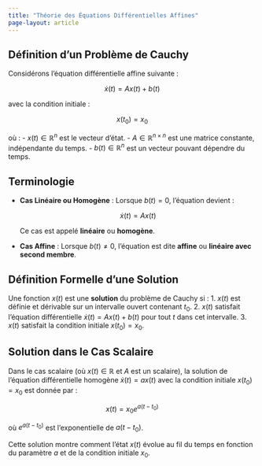 ```yaml
---
title: "Théorie des Équations Différentielles Affines"
page-layout: article
---
```


## Définition d'un Problème de Cauchy

Considérons l'équation différentielle affine suivante :

$$
\dot{x}(t) = Ax(t) + b(t)
$$

avec la condition initiale :

$$
x(t_0) = x_0
$$

où :
- $x(t) \in \mathbb{R}^n$ est le vecteur d'état.
- $A \in \mathbb{R}^{n \times n}$ est une matrice constante, indépendante du temps.
- $b(t) \in \mathbb{R}^n$ est un vecteur pouvant dépendre du temps.

## Terminologie

- **Cas Linéaire ou Homogène** : Lorsque $b(t) = 0$, l'équation devient :

  $$
  \dot{x}(t) = Ax(t)
  $$

  Ce cas est appelé **linéaire** ou **homogène**.

- **Cas Affine** : Lorsque $b(t) \neq 0$, l'équation est dite **affine** ou **linéaire avec second membre**.

## Définition Formelle d'une Solution

Une fonction $x(t)$ est une **solution** du problème de Cauchy si :
1. $x(t)$ est définie et dérivable sur un intervalle ouvert contenant $t_0$.
2. $x(t)$ satisfait l'équation différentielle $\dot{x}(t) = Ax(t) + b(t)$ pour tout $t$ dans cet intervalle.
3. $x(t)$ satisfait la condition initiale $x(t_0) = x_0$.

## Solution dans le Cas Scalaire

Dans le cas scalaire (où $x(t) \in \mathbb{R}$ et $A$ est un scalaire), la solution de l'équation différentielle homogène $\dot{x}(t) = ax(t)$ avec la condition initiale $x(t_0) = x_0$ est donnée par :

$$
x(t) = x_0 e^{a(t - t_0)}
$$

où $e^{a(t - t_0)}$ est l'exponentielle de $a(t - t_0)$.

Cette solution montre comment l'état $x(t)$ évolue au fil du temps en fonction du paramètre $a$ et de la condition initiale $x_0$.
